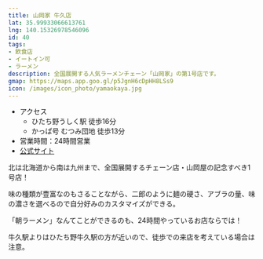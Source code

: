 ```yaml
---
title: 山岡家 牛久店
lat: 35.99933066613761
lng: 140.15326978546096
id: 40
tags:
- 飲食店
- イートイン可
- ラーメン
description: 全国展開する人気ラーメンチェーン「山岡家」の第1号店です。
gmap: https://maps.app.goo.gl/p5JgnH6cDpHH8LSs9
icon: /images/icon_photo/yamaokaya.jpg
---
```


<LinkedImage
  src="/images/photos/yamaokaya.jpg"
  href="/photo_pages/yamaokaya"
/>

- アクセス
  - ひたち野うしく駅 徒歩16分
  - かっぱ号 むつみ団地 徒歩13分
- 営業時間：24時間営業
- [公式サイト](https://www.yamaokaya.com/shops/1201/)

北は北海道から南は九州まで、全国展開するチェーン店・山岡屋の記念すべき1号店！

味の種類が豊富なのもさることながら、二郎のように麺の硬さ、アブラの量、味の濃さを選べるので自分好みのカスタマイズができる。

「朝ラーメン」なんてことができるのも、24時間やっているお店ならでは！

牛久駅よりはひたち野牛久駅の方が近いので、徒歩での来店を考えている場合は注意。


<LinkedImage
  src="/images/photos/yamaokaya-history.jpg"
  href="/photo_pages/yamaokaya-history"
/>

